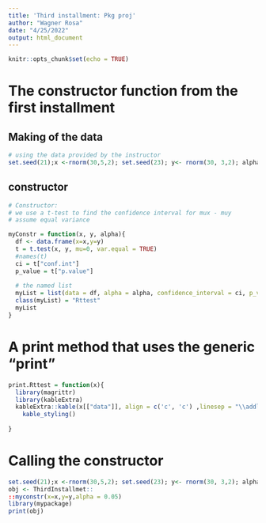 ```yaml
---
title: 'Third installment: Pkg proj'
author: "Wagner Rosa"
date: "4/25/2022"
output: html_document
---
```


```r
knitr::opts_chunk$set(echo = TRUE)
```

# The constructor function from the first installment 

## Making of the data 
```r
# using the data provided by the instructor 
set.seed(21);x <-rnorm(30,5,2); set.seed(23); y<- rnorm(30, 3,2); alpha <- 0.05
```

## constructor 
```r
# Constructor:
# we use a t-test to find the confidence interval for mux - muy
# assume equal variance

myConstr = function(x, y, alpha){
  df <- data.frame(x=x,y=y)   
  t = t.test(x, y, mu=0, var.equal = TRUE)
  #names(t)
  ci = t["conf.int"]
  p_value = t["p.value"]
  
  # the named list
  myList = list(data = df, alpha = alpha, confidence_interval = ci, p_value = p_value)
  class(myList) = "Rttest"
  myList
}

```


# A print method that uses the generic "print" 
```r

print.Rttest = function(x){
  library(magrittr)
  library(kableExtra)
  kableExtra::kable(x[["data"]], align = c('c', 'c') ,linesep = "\\addlinespace", digits = 4, booktabs = TRUE, caption = "population samples y and x") %>%
    kable_styling()
    
}

```


# Calling the constructor 
```r
set.seed(21);x <-rnorm(30,5,2); set.seed(23); y<- rnorm(30, 3,2); alpha <- 0.05
obj <- ThirdInstallmet::
::myconstr(x=x,y=y,alpha = 0.05)
library(mypackage)
print(obj)
```